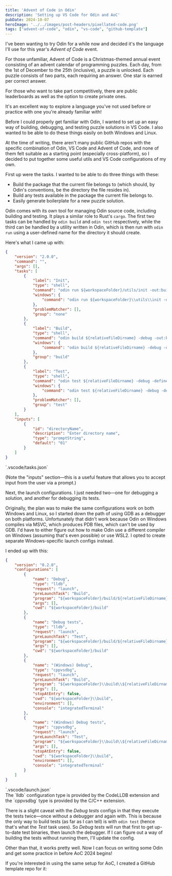 ```yaml
---
title: 'Advent of Code in Odin'
description: 'Setting up VS Code for Odin and AoC'
pubDate: 2024-10-07
heroImage: '../../images/post-headers/pixellated-code.png'
tags: ["advent-of-code", "odin", "vs-code", "github-template"]
---
```


I've been wanting to try <ExternalLink url="https://odin-lang.org/">Odin</ExternalLink> for a while now and decided it's the language I'll use for this year's _Advent of Code_ event.

<Alert type="info">
For those unfamiliar, <ExternalLink url="https://adventofcode.com/">Advent of Code</ExternalLink> is a Christmas-themed annual event consisting of an advent calendar of programming puzzles. Each day, from the 1st of December to the 25th (inclusive), a puzzle is unlocked. Each puzzle consists of two parts, each requiring an answer. One star is earned per correct answer.

For those who want to take part competitively, there are public leaderboards as well as the option to create private ones.

It's an excellent way to explore a language you've not used before or practice with one you're already familiar with!
</Alert>

Before I could properly get familiar with Odin, I wanted to set up an easy way of building, debugging, and testing puzzle solutions in VS Code. I also wanted to be able to do these things easily on both Windows and Linux.

At the time of writing, there aren't many public GitHub repos with the specific combination of Odin, VS Code and Advent of Code, and none of them felt suitable as a starting point (especially cross-platform), so I decided to put together some useful utils and VS Code configurations of my own.

First up were the <ExternalLink url="https://code.visualstudio.com/docs/editor/tasks">tasks</ExternalLink>. I wanted to be able to do three things with these:

* Build the package that the current file belongs to (which should, by Odin's conventions, be the directory the file resides in).
* Build any tests available in the package the current file belongs to.
* Easily generate boilerplate for a new puzzle solution.

Odin comes with its own tool for managing Odin source code, including building and testing. It plays a similar role to Rust's `cargo`. The first two tasks can be handled by `odin build` and `odin test` respectively, while the third can be handled by a utility written in Odin, which is then run with `odin run` using a user-defined name for the directory it should create.

Here's what I came up with:

```json
{
    "version": "2.0.0",
    "command": "",
    "args": [],
    "tasks": [
        {
            "label": "Init",
            "type": "shell",
            "command": "odin run ${workspaceFolder}/utils/init -out:build/util-init -- ${input:directoryName}",
            "windows": {
                "command": "odin run ${workspaceFolder}\\utils\\init -out:build\\util-init.exe -- ${input:directoryName}",
            },
            "problemMatcher": [],
            "group": "none"
        },
        {
            "label": "Build",
            "type": "shell",
            "command": "odin build ${relativeFileDirname} -debug -out:build/${relativeFileDirname}",
            "windows": {
                "command": "odin build ${relativeFileDirname} -debug -out:build\\${relativeFileDirname}.exe",
            },
            "group": "build"
        },
        {
            "label": "Test",
            "type": "shell",
            "command": "odin test ${relativeFileDirname} -debug -define:ODIN_TEST_SHORT_LOGS=true -out:build/${relativeFileDirname}-tests",
            "windows": {
                "command": "odin test ${relativeFileDirname} -debug -define:ODIN_TEST_SHORT_LOGS=true -out:build\\${relativeFileDirname}-tests.exe",
            },
            "problemMatcher": [],
            "group": "test"
        }
    ],
    "inputs": [
        {
            "id": "directoryName",
            "description": "Enter directory name",
            "type": "promptString",
            "default": "01"
        }
    ]
}
```
<div class="caption">`.vscode/tasks.json`</div>

(Note the "inputs" section—this is a useful feature that allows you to accept input from the user via a prompt.)

Next, the <ExternalLink url="https://code.visualstudio.com/docs/editor/debugging#_launch-configurations">launch configurations</ExternalLink>. I just needed two—one for debugging a solution, and another for debugging its tests.

Originally, the plan was to make the same configurations work on both Windows and Linux, so I started down the path of using GDB as a debugger on both platforms. Unfortunately that didn't work because Odin on Windows compiles via MSVC, which produces PDB files, which can't be used by GDB. I'd have to either figure out how to make Odin use a different compiler on Windows (assuming that's even possible) or use WSL2. I opted to create separate Windows-specific launch configs instead.

I ended up with this:

```json
{
    "version": "0.2.0",
    "configurations": [
        {
            "name": "Debug",
            "type": "lldb",
            "request": "launch",
            "preLaunchTask": "Build",
            "program": "${workspaceFolder}/build/${relativeFileDirname}",
            "args": [],
            "cwd": "${workspaceFolder}/build"
        },
        {
            "name": "Debug tests",
            "type": "lldb",
            "request": "launch",
            "preLaunchTask": "Test",
            "program": "${workspaceFolder}/build/${relativeFileDirname}-tests",
            "args": [],
            "cwd": "${workspaceFolder}/build"
        },
        {
            "name": "(Windows) Debug",
            "type": "cppvsdbg",
            "request": "launch",
            "preLaunchTask": "Build",
            "program": "${workspaceFolder}\\build\\${relativeFileDirname}.exe",
            "args": [],
            "stopAtEntry": false,
            "cwd": "${workspaceFolder}\\build",
            "environment": [],
            "console": "integratedTerminal"
        },
        {
            "name": "(Windows) Debug tests",
            "type": "cppvsdbg",
            "request": "launch",
            "preLaunchTask": "Test",
            "program": "${workspaceFolder}\\build\\${relativeFileDirname}-tests.exe",
            "args": [],
            "stopAtEntry": false,
            "cwd": "${workspaceFolder}\\build",
            "environment": [],
            "console": "integratedTerminal"
        }
    ]
}
```
<div class="caption">`.vscode/launch.json`</div>

<Alert type="tip">
The `lldb` configuration type is provided by the <ExternalLink url="https://marketplace.visualstudio.com/items?itemName=vadimcn.vscode-lldb">CodeLLDB</ExternalLink> extension and the `cppvsdbg` type is provided by the <ExternalLink url="https://marketplace.visualstudio.com/items?itemName=ms-vscode.cpptools">C/C++</ExternalLink> extension.
</Alert>

There is a slight caveat with the _Debug tests_ configs in that they execute the tests twice—once without a debugger and again with. This is because the only way to build tests (as far as I can tell) is with `odin test` (hence that's what the _Test_ task uses). So _Debug tests_ will run that first to get up-to-date test binaries, then launch the debugger. If I can figure out a way of building the tests without running them, I'll update the config.

Other than that, it works pretty well. Now I can focus on writing some Odin and get some practice in before AoC 2024 begins!

If you're interested in using the same setup for AoC, I created a GitHub template repo for it:

<OpenGraphSummary url="https://github.com/Riari/odin-aoc-vscode-template" />
